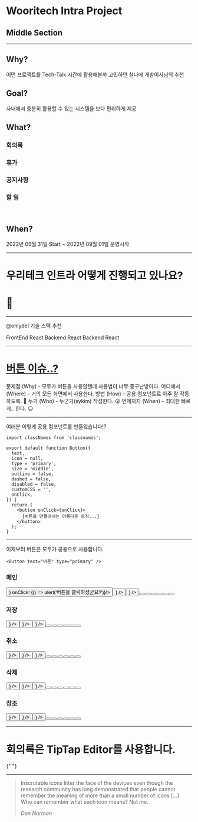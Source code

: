 <SlidePage next="page-2">

# Wooritech Intra Project

## Middle Section

---

<Steps>
  <Step>

## Why?

  </Step>
  <Step>
    어떤 프로젝트를 Tech-Talk 시간에 활용해볼까 고민하던 찰나에 개발이사님의 추천
  </Step>
  <Step>

<br />

## Goal?

  </Step>
  <Step>
    사내에서 충분히 활용할 수 있는 시스템을 보다 편리하게 제공
  </Step>
  <Step>

<br />

## What?

  </Step>
  <Step>

### 회의록

  </Step>
  <Step>

### 휴가

  </Step>
  <Step>

### 공지사항

  </Step>
  <Step>

### 할 일

  </Step>
  <Step>

<br />

## When?

  </Step>

  <Step>

  2022년 05월 31일 Start ~ 2022년 09월 01일 운영시작

  </Step>
</Steps>

---

<Cover>

# 우리테크 인트라 어떻게 진행되고 있나요?

# 🤔

</Cover>

---

@onlydel 기술 스택 추천



<Steps className="flex" styles="">
  
  <Step>
    FrontEnd  
    React
  </Step>

  <Step>
    Backend  
    React
  </Step>

  <Step>
    Backend  
    React
  </Step>
</Steps>


---

# [버튼 이슈..?](https://github.com/wooritech/intra/issues/48)

<Steps>
  <Step></Step>
  <Step>
    문제점 (Why) - 모두가 버튼을 사용할텐데 사용법이 너무 중구난방이다.
  </Step>
  <Step>어디에서 (Where) - 거의 모든 화면에서 사용한다.</Step>
  <Step>방법 (How) - 공용 컴포넌트로 아주 잘 작동하도록. 🤔</Step>
  <Step>누가 (Who) - 누군가(sykim) 작성한다. 😮</Step>
  <Step>언제까지 (When) - 최대한 빠르게.. 한다. 😑</Step>
</Steps>

---

여러분 이렇게 공용 컴포넌트를 만들었습니다!?

```tsx
import classNames from 'classnames';

export default function Button({
  text,
  icon = null,
  type = 'primary',
  size = 'middle',
  outline = false,
  dashed = false,
  disabled = false,
  customCSS = '',
  onClick,
}) {
  return (
    <button onClick={onClick}>
      {버튼을 만들어내는 아름다운 로직...}
    </button>
  );
}

```

---

이제부터 버튼은 모두가 공용으로 사용합니다.

```tsx
<Button text="버튼" type="primary" />
```

<Steps>
  <Step>

  </Step>
  <Step>

### 메인

  <div className="flex justify-center" style={{marginBottom: '8px'}}>
  <Button text="버튼" type="primary" outline={false} size="small" customCSS="mr-2" icon={<Icon name="leafLine" size="small"/>} onClick={() => alert('버튼을 클릭하셨군요?')}/>
  <Button text="버튼" type="primary" outline={false} size="middle" customCSS="mr-2" icon={<Icon name="leafLine" size="middle"/>} />
  <Button text="버튼" type="primary" outline={false} size="large" customCSS="mr-2" icon={<Icon name="leafLine" size="large"/>} />
  <Button text="버튼" type="primary" outline={true} size="small" customCSS="mr-2" />
  <Button text="버튼" type="primary" outline={true} size="middle" customCSS="mr-2" />
  <Button text="버튼" type="primary" outline={true} size="large" customCSS="mr-2" />
  <Button text="버튼" type="primary" outline={true} dashed={true} size="small" customCSS="mr-2" />
  <Button text="버튼" type="primary" outline={true} dashed={true} size="middle" customCSS="mr-2" />
  <Button text="버튼" type="primary" outline={true} dashed={true} size="large" customCSS="mr-2" />
  </div>
  </Step>

  <Step>

### 저장

  <div className="flex justify-center" style={{marginBottom: '8px'}}>
  <Button text="버튼" type="submit" outline={false} size="small" customCSS="mr-2" icon={<Icon name="leafLine" size="small"/>} />
  <Button text="버튼" type="submit" outline={false} size="middle" customCSS="mr-2" icon={<Icon name="leafLine" size="middle"/>} />
  <Button text="버튼" type="submit" outline={false} size="large" customCSS="mr-2" icon={<Icon name="leafLine" size="large"/>} />
  <Button text="버튼" type="submit" outline={true} size="small" customCSS="mr-2" />
  <Button text="버튼" type="submit" outline={true} size="middle" customCSS="mr-2" />
  <Button text="버튼" type="submit" outline={true} size="large" customCSS="mr-2" />
  <Button text="버튼" type="submit" outline={true} dashed={true} size="small" customCSS="mr-2" />
  <Button text="버튼" type="submit" outline={true} dashed={true} size="middle" customCSS="mr-2" />
  <Button text="버튼" type="submit" outline={true} dashed={true} size="large" customCSS="mr-2" />
  </div>
  </Step>

  <Step>

### 취소

  <div className="flex justify-center" style={{marginBottom: '8px'}}>
  <Button text="버튼" type="cancel" outline={false} size="small" customCSS="mr-2" icon={<Icon name="leafLine" size="small"/>} />
  <Button text="버튼" type="cancel" outline={false} size="middle" customCSS="mr-2" icon={<Icon name="leafLine" size="middle"/>} />
  <Button text="버튼" type="cancel" outline={false} size="large" customCSS="mr-2" icon={<Icon name="leafLine" size="large"/>} />
  <Button text="버튼" type="cancel" outline={true} size="small" customCSS="mr-2" />
  <Button text="버튼" type="cancel" outline={true} size="middle" customCSS="mr-2" />
  <Button text="버튼" type="cancel" outline={true} size="large" customCSS="mr-2" />
  <Button text="버튼" type="cancel" outline={true} dashed={true} size="small" customCSS="mr-2" />
  <Button text="버튼" type="cancel" outline={true} dashed={true} size="middle" customCSS="mr-2" />
  <Button text="버튼" type="cancel" outline={true} dashed={true} size="large" customCSS="mr-2" />
  </div>
  </Step>

  <Step>

### 삭제

  <div className="flex justify-center" style={{marginBottom: '8px'}}>
  <Button text="버튼" type="delete" outline={false} size="small" customCSS="mr-2" icon={<Icon name="leafLine" size="small"/>} />
  <Button text="버튼" type="delete" outline={false} size="middle" customCSS="mr-2" icon={<Icon name="leafLine" size="middle"/>} />
  <Button text="버튼" type="delete" outline={false} size="large" customCSS="mr-2" icon={<Icon name="leafLine" size="large"/>} />
  <Button text="버튼" type="delete" outline={true} size="small" customCSS="mr-2" />
  <Button text="버튼" type="delete" outline={true} size="middle" customCSS="mr-2" />
  <Button text="버튼" type="delete" outline={true} size="large" customCSS="mr-2" />
  <Button text="버튼" type="delete" outline={true} dashed={true} size="small" customCSS="mr-2" />
  <Button text="버튼" type="delete" outline={true} dashed={true} size="middle" customCSS="mr-2" />
  <Button text="버튼" type="delete" outline={true} dashed={true} size="large" customCSS="mr-2" />
  </div>
  </Step>

  <Step>

### 창조

  <div  className="flex justify-center">
  <Button text="버튼" type="new" outline={false} size="small" customCSS="mr-2" icon={<Icon name="leafLine" size="small"/>} />
  <Button text="버튼" type="new" outline={false} size="middle" customCSS="mr-2" icon={<Icon name="leafLine" size="middle"/>} />
  <Button text="버튼" type="new" outline={false} size="large" customCSS="mr-2" icon={<Icon name="leafLine" size="large"/>} />
  <Button text="버튼" type="new" outline={true} size="small" customCSS="mr-2" />
  <Button text="버튼" type="new" outline={true} size="middle" customCSS="mr-2" />
  <Button text="버튼" type="new" outline={true} size="large" customCSS="mr-2" />
  <Button text="버튼" type="new" outline={true} dashed={true} size="small" customCSS="mr-2" />
  <Button text="버튼" type="new" outline={true} dashed={true} size="middle" customCSS="mr-2" />
  <Button text="버튼" type="new" outline={true} dashed={true} size="large" customCSS="mr-2" />
  </div>
  </Step>
</Steps>

---

<Cover>

# 회의록은 TipTap Editor를 사용합니다.

{" "}

<IntraEditor />

</Cover>

---

> Inscrutable icons litter the face of the devices even though the research
> community has long demonstrated that people cannot remember the meaning of
> more than a small number of icons […] Who can remember what each icon
> means? Not me.
>
> <cite>Don Norman</cite>

</SlidePage>
